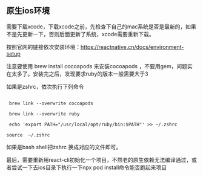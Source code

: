 

<Meta title="Hundun/react-native/原生/环境搭建/ios" />

## 原生ios环境

需要下载xcode，下载xcode之前，先检查下自己的mac系统是否是最新的，如果不是先更新一下，否则后面更新了系统，xcode需要重新下载。

按照官网的链接依次安装环境：https://reactnative.cn/docs/environment-setup

注意要使用 brew install cocoapods 来安装cocoapods ，不要用gem，问题实在太多了。安装完之后，发现要求ruby的版本一般需要大于3

如果是zshrc，依次执行下列命令

```shell

 brew link --overwrite cocoapods

 brew link --overwrite ruby 

 echo 'export PATH="/usr/local/opt/ruby/bin:$PATH"' >> ~/.zshrc

source  ~/.zshrc

```

如果是bash shell把zshrc 换成对应的文件即可。

最后，需要重新用react-cli初始化一个项目，不然老的原生依赖无法编译通过，或者尝试一下去ios目录下执行一下npx pod install命令能否跑起来项目

